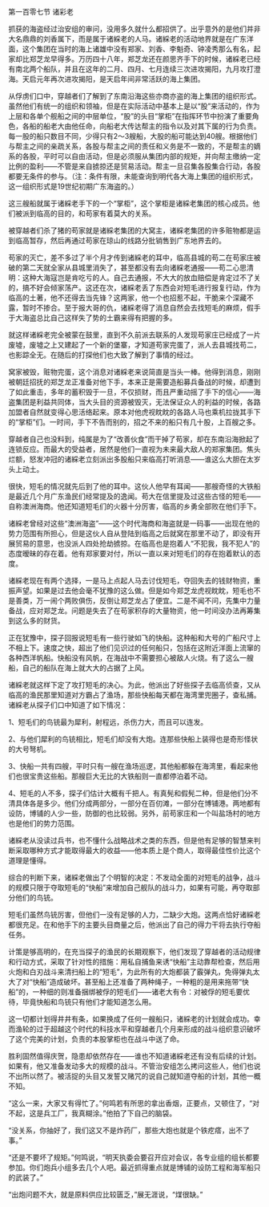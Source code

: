 

第一百零七节 诸彩老

抓获的海盗经过治安组的审问，没用多久就什么都招供了。出乎意外的是他们并非大名鼎鼎的刘香属下，而是属于诸綵老的人马。诸綵老的活动地界就是在广东洋面，这个集团在当时的海上诸雄中没有郑家、刘香、李魁奇、钟凌秀那么有名，起家却比郑芝龙早得多。万历四十八年，郑芝龙还在颜思齐手下的时候，诸綵老已经有南北两个船队，并且在这年的二月、四月、七月连续三次进攻揭阳，九月攻打澄海。天启元年再次进攻揭阳，是天启年间非常活跃的海上集团。

从俘虏们口中，穿越者们了解到了东南沿海这些亦商亦盗的海上集团的组织形式。虽然他们有统一的组织和领袖，但是在实际活动中基本上是以“股”来活动的，作为上层和各单个舰船之间的中层单位，“股”的头目“掌柜”在指挥环节中扮演了重要角色，各船的船老大由他任命，向船老大传达帮主的指令以及对其下属的行为负责。每一股的船只数目不同，少得只有2～3艘船，大股的船可能达到40艘。根据他们与帮主之间的亲疏关系，各股与帮主之间的责任和义务是不一致的，不是帮主的嫡系的各股，平时可以自由活动，但是必须服从集团内部的规矩，并向帮主缴纳一定比例的盈利――不管是来自掳掠还是贸易活动。帮主一旦召集各股集合行动，各股都要无条件的参与。（注：条件有限，未能查询到明代各大海上集团的组织形式，这一组织形式是19世纪初期广东海盗的。）

这三艘船就属于诸綵老手下的一个“掌柜”，这个掌柜是诸綵老集团的核心成员。他们被派到临高的目的，和苟家有着莫大的关系。

被穿越者们杀了猪的苟家就是诸綵老集团的大窝主，诸綵老集团的许多赃物都是运到临高暂存，然后再通过苟家在琼山的线路分批销售到广东地界去的。

苟家的灭亡，差不多过了半个月才传到诸綵老的耳中，临高县城的苟二在苟家庄被破的第二天就全家从县城里消失了，甚至都没有去向诸綵老通报――苟二心思清明：这种大海寇岂是肯吃亏的人。自己去通报，不大大的放血赔偿是肯定过不了关的，搞不好会倾家荡产。这还在次，诸綵老丢了东西会对短毛进行报复行动，作为临高的土著，他不还得去当先锋？这两家，他一个也招惹不起，干脆来个深藏不露，暂时不掺合。至于报大哥的仇，诸綵老得了消息自然会去找短毛的麻烦，假手于大海盗总比自己这样失了势的土霸来得有把握的多。

就这样诸綵老完全被蒙在鼓里，直到不久前派去联系的人发现苟家庄已经成了一片废墟，废墟之上又建起了一个新的堡寨，才知道苟家完蛋了，派人去县城找苟二，也影踪全无。在随后的打探他们也大致了解到了事情的经过。

窝家被毁，赃物完蛋，这个消息对诸綵老来说简直是当头一棒。他得到消息，刚刚被朝廷招抚的郑芝龙正准备对他下手，本来正是需要造船募兵备战的时候，却遭到了如此重击，多年的蓄积毁于一旦，不仅损财，而且严重动摇了手下的信心――海盗集团是利益共同体，当大头目的资源被毁灭，无法保证众人的利益的时候，各路加盟者自然就变得心思活络起来。原本对他虎视眈眈的各路人马也乘机拉拢其手下的“掌柜”们。一时间，手下不告而别的，招之不来的船只有几十股，上百艘之多。

穿越者自己也没料到，纯属是为了“改善伙食”而干掉了苟家，却在东南沿海掀起了连锁反应。而最大的受益者，居然是他们一直视为未来最大敌人的郑家集团。焦头烂额，怒发冲冠的诸綵老立刻派出多股船只来临高打听消息――谁这么大胆在太岁头上动土。

很快，短毛的情况就先后到了他的耳中。这伙人他早有耳闻――那艘奇怪的大铁船是最近几个月广东渔民们经常提及的逸闻。苟大在信里提及过这些古怪的短毛――自称澳洲海商。他还知道短毛们的火器十分厉害，临高的乡勇全部败在他们手下。

诸綵老曾经对这些“澳洲海盗”――这个时代海商和海盗就是一码事――出现在他的势力范围有所担心，但是这伙人自从登陆到临高之后就窝在那里不动了，即没有开展贸易的意思，也没派人四处抢劫掳掠。在临高也是抱着人“不犯我，我不犯人”的态度暧昧的存在着。他有郑家要对付，所以一直以来对短毛们的存在抱着默认的态度。

诸綵老现在有两个选择，一是马上点起人马去讨伐短毛，夺回失去的钱财物资，重振声望。如果是过去他会毫不犹豫的这么做。但是如今郑芝龙虎视眈眈，短毛也不是善类，万一闹个两败俱伤，反倒让郑芝龙占了便宜。二是不闻不问，先集中力量备战，应对郑芝龙。问题是失去了在苟家积存的大量物资，他一时间没办法再筹集到这么多的财货。

正在犹豫中，探子回报说短毛有一些行驶如飞的快船。这种船和大号的广船尺寸上不相上下。速度之快，超出了他们见识过的任何船只，包括在这附近洋面上流窜的各种西洋帆船。快船没有风帆，在海战中不需要担心被敌人火烧。有了这么一艘船，自己的船队在海上就大大的占据了上风。

诸綵老就这样下定了攻打短毛的决心。为此，他派出了好些探子去临高侦查，又从临高的渔民那里知道对方霸占了渔场，那些快船每天都在海湾里兜圈子，查私捕。诸綵老从探子们口中知道了如下情况：

1、短毛们的鸟铳最为犀利，射程远，杀伤力大，而且可以连发。

2、与他们犀利的鸟铳相比，短毛们却没有大炮。连那些快船上装得也是奇形怪状的大号弩机。

3、快船一共有四艘，平时只有一艘在渔场巡逻，其他船都躲在海湾里，看起来他们也很宝贵这些船。那艘巨大无比的大铁船则一直都停泊着不动。

4、短毛的人不多，探子们估计大概有千把人。有真髡和假髡二种，但是他们分不清具体各是多少。他们分成两部分，一部分在百仞滩，一部分在博铺港。两地都有设防，博铺的人少一些，防御的也比较弱。另外，前苟家庄和一个叫盐场村的地方也是他们的势力范围。

诸綵老从没读过兵书，也不懂什么战略战术之类的东西，但是他有足够的智慧来判断采取哪种方式才能取得最大的收益――他本质上是个商人，取得最佳性价比这个道理是懂得。

综合的判断下来，诸綵老做出了个明智的决定：不发动全面的对短毛的战争，战斗的规模只限于夺取短毛的“快船”来增加自己舰队的战斗力，如果有可能，再夺取部分他们的鸟铳。

短毛们虽然鸟铳厉害，但他们一没有足够的人力，二缺少大炮。这两点恰好诸綵老都很充足。在和他手下的主要头目商量之后，他派出了自己的得力干将去执行夺船任务。

计策是够高明的，在充当探子的渔民的长期观察下，他们发现了穿越者的活动规律和行动方式，采取了针对性的措施：用私自捕鱼来诱“快船”主动靠帮检查，然后用火炮和白刃战斗来清扫船上的“短毛”，为此所有的大炮都装了霰弹丸，免得弹丸太大了对“快船”造成破坏。甚至船上还准备了两种绳子，一种粗的是用来拖带“快船”的，一种细的则准备捆绑被俘的短毛们――诸老大有令：对被俘的短毛要优待，毕竟快船和鸟铳只有他们才能知道怎么用。

这一切都计划得井井有条，如果换成了任何一艘船只，诸綵老的计划就会成功。幸而渔轮的过于超越这个时代的科技水平和穿越者几个月来形成的战斗组织意识破坏了这个完美的计划，负责的本股掌柜也在战斗中送了命。

胜利固然值得庆贺，隐患却依然存在――谁也不知道诸綵老还有没有后续的计划。如果有，他又准备发动多大的规模的战斗。不管治安组怎么拷问这些人，他们也说不出所以然了。被活捉的头目又发誓又赌咒的说自己就知道夺船的计划，其他一概不知。

“这么一来，大家又有得忙了。”何鸣若有所思的拿出香烟，正要点，又顿住了，“对不起，这是兵工厂，我真糊涂。”他拍了下自己的脑袋。

“没关系，你抽好了，我们这又不是炸药厂，那些大炮也就是个铁疙瘩，出不了事。”

“还是不要坏了规矩。”何鸣说，“明天执委会要召开应对会议，各专业组的组长都要参加。你们炮兵小组多去几个人吧。最近抓得重点就是博铺的设防工程和海军船只的武装了。”

“出炮问题不大，就是原料供应比较匮乏，”展无涯说，“煤很缺。”


